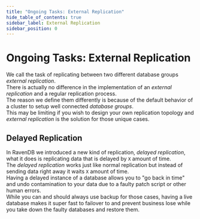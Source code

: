 ```yaml
---
title: "Ongoing Tasks: External Replication"
hide_table_of_contents: true
sidebar_label: External Replication
sidebar_position: 0
---
```



# Ongoing Tasks: External Replication

We call the task of replicating between two different database groups _external replication_.  
There is actually no difference in the implementation of an _external replication_ and a regular replication process.  
The reason we define them differently is because of the default behavior of a cluster to setup well connected _database groups_.  
This may be limiting if you wish to design your own replication topology and _external replication_ is the solution for those unique cases.  

## Delayed Replication

In RavenDB we introduced a new kind of replication, _delayed replication_, what it does is replicating data that is delayed by `X` amount of time.  
The _delayed replication_ works just like normal replication but instead of sending data right away it waits `X` amount of time.  
Having a delayed instance of a database allows you to "go back in time" and undo contamination to your data due to a faulty patch script or other human errors.  
While you can and should always use backup for those cases, having a live database makes it super fast to failover to and prevent business lose while you take down the faulty databases and restore them.  

